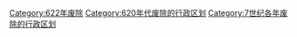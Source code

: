 [[Category:622年废除|Category:622年废除]]
[[Category:620年代废除的行政区划|Category:620年代废除的行政区划]]
[[Category:7世纪各年废除的行政区划|Category:7世纪各年废除的行政区划]]